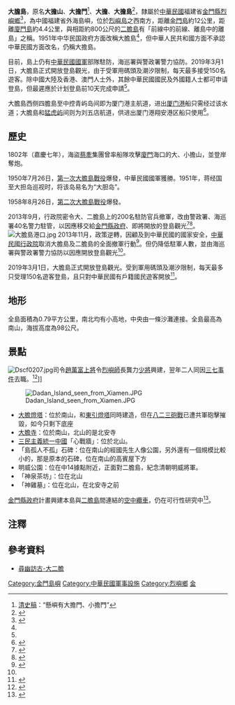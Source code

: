 {{distinguish|大嶝岛}}
{{Infobox disputed islands
| name             =  大膽島
| image name       = File:大膽島全景.jpg
| image caption    = 大膽島空拍圖
| image size       = 200
| locator map      = 
| map caption      = 
| map_custom       = 
| native name      = 
| native name link = 
| other_names      = 大膽、大擔
| location         =  [[臺灣海峽|臺灣海峽]]
| coordinates      = 
| archipelago      = 
| total islands    = 
| major islands    = 
| area_km2         = 
| length_km        =
| width_km         =
| coastline_km     =
| highest mount    = 
| elevation_m      = 
| country                         =  {{ROC}}

| country admin divisions         = [[中華民國福建省|福建省]][[金門縣|金門縣]][[烈嶼鄉|烈嶼鄉]]
| country admin divisions title   = 鄉
| country admin divisions title 1 =
| country admin divisions 1       = 
| country admin divisions title 2 =
| country admin divisions 2       = 
| country capital                 = 
| country administrative centre   = 
| country largest city            = 
| country largest city population = 
| country leader title            = 
| country leader name             = 
| country claim                           =  {{PRC}}
| country claim divisions title           =
| country claim divisions                 =  [[福建省|福建省]][[金门县|金门县]]
| country claim divisions title 1         =
| country claim divisions 1               = 
| country claim divisions title 2         =
| country claim divisions 2               = 
| country claim capital                   = 
| country claim largest city              = 
| country claim largest city population   = 
| country claim leader title              = 
| country claim leader name               = 
| population       = 
| population as of = 
| density          = 
| ethnic groups    = 
| additional info  = '''时区'''：[[中原標準時間|中原標準時間]]([[UTC+8|UTC+8]])
}}
{{coord|24.3892|118.1638|display=title}}

'''大膽島'''，原名'''大擔山'''、'''大擔門'''<ref>[[s:清史稿/卷70|清史稿]]：“懸嶼有大擔門、小擔門”</ref>、'''大擔'''、'''大擔島'''<ref name="twlidu">{{cite book|last1=|first1= |title={{lang|zh-hans|臺灣歷史地圖 增訂版}}|date=2018年2月|publisher=臺灣史博物館|isbn=978-986-05-5274-4|pages=154,158|location=台北|quote={{lang|zh-hant|大擔島{...}大膽島（1951年改名）}}}}</ref>，隸屬於[[中華民國政府|中華民國]]福建省[[金門縣|金門縣]][[烈嶼鄉|烈嶼鄉]]<ref name="govkm">{{cite web|url=https://land.kinmen.gov.tw/mobile/About/about_more?id=8fc4f649c0fe49d0a0d25bcc36a1ffba|website=基隆市中正區公所|title=轄區介紹|accessdate=2019年6月12日 |date=2017年6月23日 |quote=服務轄區包括：金城鎮、金湖鎮、金沙鎮、金寧鄉、烈嶼鄉、烏坵鄉等六個鄉鎮，以及金門本島（大金門）、烈嶼（小金門）、大膽、二膽、獅嶼、猛虎嶼、草嶼、後嶼、東碇島、復興嶼等十二個大小島嶼，{...}|language=zh-tw}}</ref>，為中國福建省外海島嶼，位於[[烈嶼鄉|烈嶼島]]之西南方，距離[[金門島|金門島]]約12公里，距離[[廈門島|廈門島]]約4.4公里，與相距約800公尺的[[二膽島|二膽島]]有「前線中的前線、離島中的離島」之稱。1951年中华民国政府方面改稱大膽島<ref name="twlidu"/>，但中華人民共和國方面不承認中華民國方面改名，仍稱大擔島。

目前，島上仍有[[中華民國國軍|中華民國國軍]]部隊駐防，海巡署與警政署警力協防。2019年3月1日，大膽島正式開放登島觀光，由于受軍用碼頭及潮汐限制，每天最多接受150名遊客。除中國大陸及香港、澳門人士外，其餘中華民國國民及外國籍人士都可申请登島，但最遲應於计划登島前10天完成申請<ref name=":0" />。

大膽島西侧四膽島至中控青屿岛间即为厦门港主航道，进出[[厦门港|厦门港]]船只需经过该水道；大膽島和[[猛虎屿|猛虎屿]]间则为刘五店航道，供进出厦门港翔安港区船只使用<ref>{{cite web|title=厦门湾船舶航行及停泊指南|url=http://www.fj.msa.gov.cn/fjmsacms/cms/pages/250510547246770000/attachments/厦门湾船舶航行及停泊指南（2020年版）-2020-11.pdf|publisher=厦门海事局|year=2020|access-date=2022-04-27|archive-date=2021-12-24|archive-url=https://web.archive.org/web/20211224090734/http://www.fj.msa.gov.cn/fjmsacms/cms/pages/250510547246770000/attachments/%E5%8E%A6%E9%97%A8%E6%B9%BE%E8%88%B9%E8%88%B6%E8%88%AA%E8%A1%8C%E5%8F%8A%E5%81%9C%E6%B3%8A%E6%8C%87%E5%8D%97%EF%BC%882020%E5%B9%B4%E7%89%88%EF%BC%89-2020-11.pdf}}</ref>。

== 歷史 ==
1802年（嘉慶七年），海盜[[蔡牽|蔡牽]]集團曾率船隊攻擊[[廈門|廈門]]海口的大、小擔山，並登岸奪炮。

1950年7月26日，[[大膽島戰役|第一次大膽島戰役]]爆發，中華民國國軍獲勝。1951年，蒋经国至大担岛巡视时，将该岛易名为“大胆岛”。

1958年8月26日，[[第二次大膽島戰役|第二次大膽島戰役]]爆發。

2013年9月，行政院密令大、二膽島上的200名駐防官兵撤軍，改由警政署、海巡署40名警力駐管，以因應移交給[[金門縣政府|金門縣政府]]、即將開放的登島觀光<ref>{{Cite web |url=http://www.appledaily.com.tw/realtimenews/article/politics/20130906/254419 |title=戰地變觀光地 政院密令大、二膽撤軍 |accessdate=2013-09-06 |archive-date=2013-11-12 |archive-url=https://web.archive.org/web/20131112121117/http://www.appledaily.com.tw/realtimenews/article/politics/20130906/254419 |dead-url=no }}</ref><ref name="#1">{{Cite web |url=http://news.rti.org.tw/news/detail/?recordId=106761 |title=大二膽開放觀光 6月底移交 |access-date=2014-05-10 |archive-date=2014-05-13 |archive-url=https://web.archive.org/web/20140513011735/http://news.rti.org.tw/news/detail/?recordId=106761 |dead-url=no }}</ref>。
[[File:大膽島港口.jpg|thumb]]
2013年11月，政策逆轉，因顧及到中華民國的國家安全，[[中華民國行政院|中華民國行政院]]取消大膽島及二膽島的全面撤軍行動<ref>{{Cite web |url=http://www.libertytimes.com.tw/2013/new/oct/2/today-p8.htm |title=政策逆轉 大二膽不撤軍了 |access-date=2013-11-12 |archive-date=2013-11-12 |archive-url=https://web.archive.org/web/20131112120021/http://www.libertytimes.com.tw/2013/new/oct/2/today-p8.htm |dead-url=no }}</ref>。但仍降低駐軍人數，並由海巡署與警政署警力協防以因應開放登島觀光<ref name="#1"/>。

2019年3月1日，大膽島正式開放登島觀光。受到軍用碼頭及潮汐限制，每天最多只受理150名遊客登島，且只對中華民國有戶籍國民遊客開放<ref name=":0">{{Cite web |url=https://www.cna.com.tw/news/firstnews/201903020170.aspx |title=金門大膽島開放觀光 遊客最愛心戰牆 |accessdate=2019-03-08 |archive-date=2019-03-02 |archive-url=https://web.archive.org/web/20190302152855/https://www.cna.com.tw/news/firstnews/201903020170.aspx |dead-url=no }}</ref>。

== 地形 ==
全島面積為0.79平方公里，南北均有小高地，中央由一條沙灘連接。全島最高為南山，海拔高度為98公尺。

== 景點 ==
[[File:Dscf0207.jpg|thumb]]司令[[趙萬富|趙萬富]][[上將|上將]]令[[烈嶼師|烈嶼師]]長龔力[[少將|少將]]興建，翌年二人同因[[三七事件|三七事件]]去職。<ref>{{Cite web |url=http://www.guancha.cn/local/2017_01_19_390281.shtml |title=金门“三民主义统一中国”标语掉漆了 大陆人爱看才刷新？ |accessdate=2017-02-01 |archive-date=2017-01-28 |archive-url=https://web.archive.org/web/20170128012157/http://www.guancha.cn/local/2017_01_19_390281.shtml |dead-url=no }}</ref>]]
 
[[File:Dadan_Island_seen_from_Xiamen.JPG|thumb]]
* [[大膽燈塔|大膽燈塔]]：位於南山，和[[東引燈塔|東引燈塔]]同時建造，但在[[金門砲戰|八二三砲戰]]已遭共軍砲擊摧毀，如今只剩下底座
* [[大膽寺|大膽寺]]：位於南山，北山的是北安寺
* [[三民主義統一中國|三民主義統一中國]]「心戰牆」：位於北山。
* 「島孤人不孤」石碑：位在南山的經國先生人像公園，另外還有一個規模比較小的，那是原本的石碑，位在南山的高賓屋下方
* 明威公園：位在中14據點附近，正面對二膽島，紀念清朝明威將軍。
* 「神泉茶坊」：位在北山
* 「神雞墓」：位在北山，在北安寺之前

[[金門縣政府|金門縣政府]]計畫興建本島與[[二膽島|二膽島]]間連結的[[空中纜車|空中纜車]]，{{when|目前}}仍在可行性研究中<ref>{{Cite web |url=https://www.kmdn.gov.tw/1117/1271/1272/134842/ |title=縣府研議在大、二膽架設纜車可行性 金門日報 2006-08-09 |access-date=2020-11-18 |archive-date=2021-09-04 |archive-url=https://web.archive.org/web/20210904033425/https://www.kmdn.gov.tw/1117/1271/1272/134842/ }}</ref>。

==注釋==
{{reflist}}
==參考資料==
{{commons category|Dadan Island}}
*[https://web.archive.org/web/20090220151806/http://library.taiwanschoolnet.org/cyberfair2004/jhes/content4/triver16.htm 尋幽訪古-大二膽]

{{中華民國島嶼}}

[[Category:金門島嶼|Category:金門島嶼]]
[[Category:中華民國軍事設施|Category:中華民國軍事設施]]
[[Category:烈嶼鄉|Category:烈嶼鄉]]
[[Category:台灣文化景觀|金]]